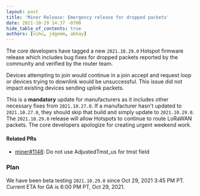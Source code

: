 ```yaml
---
layout: post
title: 'Miner Release: Emergency release for dropped packets'
date: 2021-10-29 14:37 -0700
hide_table_of_contents: true
authors: [vihu, jdgemm, abhay]
---
```


The core developers have tagged a new `2021.10.29.0` Hotspot firmware release which includes bug
fixes for dropped packets reported by the community and verified by the router team.

<!--truncate-->

Devices attempting to join would continue in a join accept and request loop or devices trying to
downlink would be unsuccessful. This issue did not impact existing devices sending uplink packets.

This is a **mandatory** update for manufacturers as it includes other necessary fixes from
`2021.10.27.0`. If a manufacturer hasn't updated to `2021.10.27.0`, they should skip that build and
simply update to `2021.10.29.0`. The `2021.10.29.0` release will allow Hotspots to continue to route
LoRaWAN packets. The core developers apologize for creating urgent weekend work.

#### Related PRs

- [miner#1148](https://github.com/helium/miner/pull/1148): Do not use AdjustedTmst_us for tmst field

### Plan

We have been beta testing `2021.10.29.0` since Oct 29, 2021 3:45 PM PT. Current ETA for GA is 6:00
PM PT, Oct 29, 2021.
